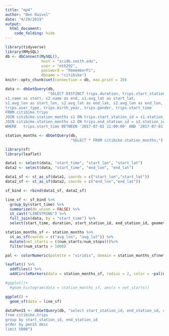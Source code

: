 ```yaml
---
title: "mp4"
author: "Ben Raivel"
date: "4/29/2019"
output:
  html_document:
    code_folding: hide
---
```


```r
library(tidyverse)
library(RMySQL)
db <- dbConnect(MySQL(), 
                host = "scidb.smith.edu", 
                user = "mth292", 
                password = "RememberPi", 
                dbname = "citibike")
knitr::opts_chunk$set(connection = db, max.print = 20)

data <- dbGetQuery(db,
                   "SELECT DISTINCT trips.duration, trips.start_station_id, trips.end_station_id, 
s1.name as start, s2.name as end, s1.avg_lat as start_lat, 
s1.avg_lon as start_lon, s2.avg_lat as end_lat, s2.avg_lon as end_lon,
trips.user_type, trips.birth_year, trips.gender, trips.start_time
FROM citibike.trips
JOIN citibike.station_months s1 ON trips.start_station_id = s1.station_id
JOIN citibike.station_months s2 ON trips.end_station_id = s2.station_id
WHERE   trips.start_time BETWEEN '2017-07-01 11:00:00' AND '2017-07-01 11:10:00';")

station_months <- dbGetQuery(db,
                             "SELECT * FROM citibike.station_months;")

```

```r
library(sf)
library(leaflet)

data1 <- select(data, "start_time", "start_lon", "start_lat")
data2 <- select(data, "start_time", "end_lon", "end_lat")

data1_sf <- st_as_sf(data1, coords = c("start_lon","start_lat"))
data2_sf <- st_as_sf(data2, coords = c("end_lon","end_lat"))

sf_bind <- rbind(data1_sf, data2_sf)

line_sf <- sf_bind %>%
  group_by(start_time) %>%
  summarize(do_union = FALSE) %>%
  st_cast("LINESTRING") %>%
  full_join(data, by = "start_time") %>%
  select(start_time, duration, start_station_id, end_station_id, geometry)

station_months_sf <- station_months %>%
  st_as_sf(coords = c("avg_lon", "avg_lat")) %>%
  mutate(net_starts = ((num_starts/num_stops)))%>%
  filter(num_starts > 1000)

pal <- colorNumeric(palette = "viridis", domain = station_months_sf$net_starts)

leaflet() %>%
  addTiles() %>%
  addCircleMarkers(data = station_months_sf, radius = 2, color = ~pal(net_starts))

#ggplot()+
  #geom_histogram(data = station_months_sf, aes(x = net_starts))

ggplot() +
  geom_sf(data = line_sf)
```

```r
dataPen15 <- dbGetQuery(db, "select start_station_id, end_station_id, count(*) as pen15
from citibike.trips
group by start_station_id, end_station_id
order by pen15 desc
limit 5000")
```